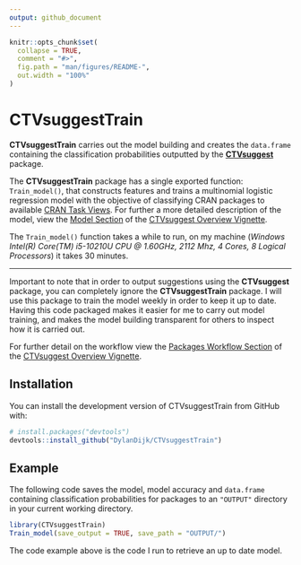 ```yaml
---
output: github_document
---
```


<!-- README.md is generated from README.Rmd. Please edit that file -->

```r
knitr::opts_chunk$set(
  collapse = TRUE,
  comment = "#>",
  fig.path = "man/figures/README-",
  out.width = "100%"
)
```

# CTVsuggestTrain

<!-- badges: start -->
<!-- badges: end -->

**CTVsuggestTrain** carries out the model building and creates the `data.frame` containing the classification probabilities outputted by the [**CTVsuggest**](https://dylandijk.github.io/CTVsuggest/index.html) package.


The **CTVsuggestTrain** package has a single exported function: `Train_model()`, that constructs features and trains a multinomial logistic regression model with the objective of classifying CRAN packages to available [CRAN Task Views](https://github.com/cran-task-views/ctv#available-task-views). For further a more detailed description of the model, view the [Model Section](https://dylandijk.github.io/CTVsuggest/articles/Package-Overview.html#the-model) of the [CTVsuggest Overview Vignette](https://dylandijk.github.io/CTVsuggest/articles/CTVsuggest-Overview.html).

The `Train_model()` function takes a while to run, on my machine (*Windows Intel(R) Core(TM) i5-10210U CPU @ 1.60GHz, 2112 Mhz, 4 Cores, 8 Logical Processors*) it takes 30 minutes.

---

Important to note that in order to output suggestions using the **CTVsuggest** package, you can completely ignore the **CTVsuggestTrain** package. I will use this package to train the model weekly in order to keep it up to date. Having this code packaged makes it easier for me to carry out model training, and makes the model building transparent for others to inspect how it is carried out.

For further detail on the workflow view the [Packages Workflow Section](https://dylandijk.github.io/CTVsuggest/articles/CTVsuggest-Overview.html#the-package-workflow) of the [CTVsuggest Overview Vignette](https://dylandijk.github.io/CTVsuggest/articles/CTVsuggest-Overview.html).


## Installation

You can install the development version of CTVsuggestTrain from GitHub with:

``` r
# install.packages("devtools")
devtools::install_github("DylanDijk/CTVsuggestTrain")
```

## Example

The following code saves the model, model accuracy and `data.frame` containing classification probabilities for packages to an `"OUTPUT"` directory in your current working directory.

```r
library(CTVsuggestTrain)
Train_model(save_output = TRUE, save_path = "OUTPUT/")
```


The code example above is the code I run to retrieve an up to date model.
